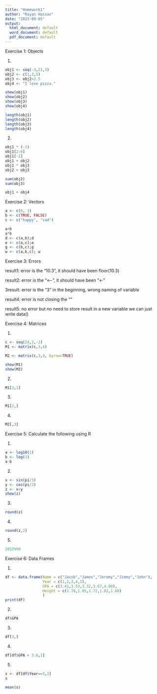 ```yaml
---
title: "Homework1"
author: "Rayan Hassan"
date: "2023-09-05"
output:
  html_document: default
  word_document: default
  pdf_document: default
---
```


Exercise 1: Objects 

1) 
```r
obj1 <- seq(-3,21,3)
obj2 <- c(1,3,5)
obj3 <- obj2>2.5
obj4 <- "I love pizza."

show(obj1)
show(obj2)
show(obj3)
show(obj4)

length(obj1)
length(obj2)
length(obj3)
length(obj4)
```
2)
```r
obj1 * (-1)
obj1[2:6]
obj1[-2]
obj1 + obj2
obj1 * obj3
obj2 + obj3

sum(obj2)
sum(obj3)

obj1 + obj4


```
Exercise 2: Vectors

```r
a <- c(0, 1)
b <- c(TRUE, FALSE)
c <- c("happy", "sad")

a+b
a*b
d <- c(a,b);d
e <- c(a,c);e
g <- c(b,c);g
w <- c(a,b,c); w
```

Exercise 3: Errors


result1: error is the "10.3", it should have been floor(10.3)

result2: error is the "<--", it should have been "<-"

3result: error is the "3" in the beginning, wrong naming of variable

result4: error is not closing the ""

result5: no error but no need to store result in a new variable we can just write data()


Exercise 4: Matrices

1)
```r
c <- seq(24,2,-2)
M1 <- matrix(c,3,4)

M2 <- matrix(c,3,4, byrow=TRUE)

show(M1)
show(M2)
```

2)
```r
M1[3,1]
```

3)
```r
M1[2,]
```

4)
```r
M2[,3]
```

Exercise 5: Calculate the following using R


1) 
```r
a <- log10(1)
b <- log(1)
a-b
```
2) 
```r
x <- sin(pi/3)
y <- cos(pi/3)
z <- x+y
show(z)
```
3) 
```r
round(z)
```
4) 
```r
round(z,2)
```
5) 
```r
2022%%9
```

Exercise 6: Data Frames

1) 
```r
df <- data.frame(Name = c("Jacob","James","Jeremy","Jimmy","John"),
                 Year = c(1,2,3,4,3),
                 GPA = c(3.41,3.53,3.32,3.67,4.00),
                 Height = c(1.78,1.85,1.72,1.82,1.68) 
                 )
print(df)
```

2)
```r
df$GPA
```

3) 
```r
df[3,]
```

4) 
```r
df[df$GPA < 3.6,1]
```

5) 
```r
s <- df[df$Year==3,3]
s

mean(s)

```

